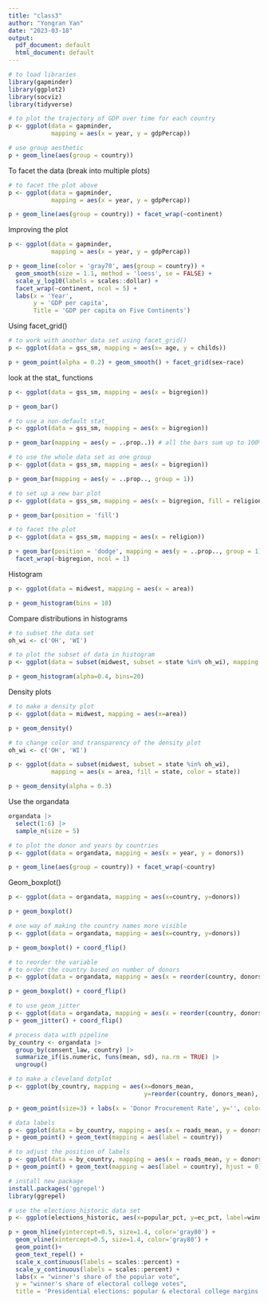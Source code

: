 ```yaml
---
title: "class3"
author: "Yongran Yan"
date: "2023-03-18"
output:
  pdf_document: default
  html_document: default
---
```


```r
# to load libraries
library(gapminder)
library(ggplot2)
library(socviz)
library(tidyverse)

# to plot the trajectory of GDP over time for each country
p <- ggplot(data = gapminder, 
            mapping = aes(x = year, y = gdpPercap))

# use group aesthetic
p + geom_line(aes(group = country))
```

To facet the data (break into multiple plots)
```r
# to facet the plot above
p <- ggplot(data = gapminder, 
            mapping = aes(x = year, y = gdpPercap))

p + geom_line(aes(group = country)) + facet_wrap(~continent)
```

Improving the plot
```r
p <- ggplot(data = gapminder, 
            mapping = aes(x = year, y = gdpPercap))

p + geom_line(color = 'gray70', aes(group = country)) +
  geom_smooth(size = 1.1, method = 'loess', se = FALSE) +
  scale_y_log10(labels = scales::dollar) +
  facet_wrap(~continent, ncol = 5) +
  labs(x = 'Year',
       y = 'GDP per capita',
       Title = 'GDP per capita on Five Continents')
```

Using facet_grid()
```r
# to work with another data set using facet_grid()
p <- ggplot(data = gss_sm, mapping = aes(x= age, y = childs))

p + geom_point(alpha = 0.2) + geom_smooth() + facet_grid(sex~race)
```

look at the stat_ functions
```r
p <- ggplot(data = gss_sm, mapping = aes(x = bigregion))

p + geom_bar()

# to use a non-default stat_
p <- ggplot(data = gss_sm, mapping = aes(x = bigregion))

p + geom_bar(mapping = aes(y = ..prop..)) # all the bars sum up to 100%

# to use the whole data set as one group
p <- ggplot(data = gss_sm, mapping = aes(x = bigregion))

p + geom_bar(mapping = aes(y = ..prop.., group = 1))
```
```r
# to set up a new bar plot
p <- ggplot(data = gss_sm, mapping = aes(x = bigregion, fill = religion))

p + geom_bar(position = 'fill')

# to facet the plot
p <- ggplot(data = gss_sm, mapping = aes(x = religion))

p + geom_bar(position = 'dodge', mapping = aes(y = ..prop.., group = 1)) +
  facet_wrap(~bigregion, ncol = 1)
```

Histogram
```r
p <- ggplot(data = midwest, mapping = aes(x = area))

p + geom_histogram(bins = 10)
```

Compare distributions in histograms
```r
# to subset the data set 
oh_wi <- c('OH', 'WI')

# to plot the subset of data in histogram
p <- ggplot(data = subset(midwest, subset = state %in% oh_wi), mapping = aes(x=percollege, fill=state))

p + geom_histogram(alpha=0.4, bins=20)
```

Density plots
```r
# to make a density plot
p <- ggplot(data = midwest, mapping = aes(x=area))

p + geom_density()

# to change color and transparency of the density plot
oh_wi <- c('OH', 'WI')

p <- ggplot(data = subset(midwest, subset = state %in% oh_wi), 
            mapping = aes(x = area, fill = state, color = state))

p + geom_density(alpha = 0.3)
```

Use the organdata
```r
organdata |>
  select(1:6) |>
  sample_n(size = 5)
```

```r
# to plot the donor and years by countries
p <- ggplot(data = organdata, mapping = aes(x = year, y = donors))

p + geom_line(aes(group = country)) + facet_wrap(~country)
```

Geom_boxplot()
```r
p <- ggplot(data = organdata, mapping = aes(x=country, y=donors))

p + geom_boxplot()
```
```r
# one way of making the country names more visible
p <- ggplot(data = organdata, mapping = aes(x=country, y=donors))

p + geom_boxplot() + coord_flip()
```

```r
# to reorder the variable
# to order the country based on number of donors
p <- ggplot(data = organdata, mapping = aes(x = reorder(country, donors, na.rm =TRUE), y=donors))

p + geom_boxplot() + coord_flip()
```

```r
# to use geom_jitter
p <- ggplot(data = organdata, mapping = aes(x = reorder(country, donors, na.rm =TRUE), y=donors))
p + geom_jitter() + coord_flip()
```

```r
# process data with pipeline
by_country <- organdata |> 
  group_by(consent_law, country) |> 
  summarize_if(is.numeric, funs(mean, sd), na.rm = TRUE) |> 
  ungroup()

# to make a cleveland dotplot
p <- ggplot(by_country, mapping = aes(x=donors_mean,
                                      y=reorder(country, donors_mean), color=consent_law))

p + geom_point(size=3) + labs(x = 'Donor Procurement Rate', y='', color = 'Consent Law') + theme(legend.position="top")
```

```r
# data labels
p <- ggplot(data = by_country, mapping = aes(x = roads_mean, y = donors_mean))
p + geom_point() + geom_text(mapping = aes(label = country))

# to adjust the position of labels
p <- ggplot(data = by_country, mapping = aes(x = roads_mean, y = donors_mean))
p + geom_point() + geom_text(mapping = aes(label = country), hjust = 0)

# install new package
install.packages('ggrepel')
library(ggrepel)

# use the elections_historic data set
p <- ggplot(elections_historic, aes(x=popular_pct, y=ec_pct, label=winner_label))

p + geom_hline(yintercept=0.5, size=1.4, color='gray80') + 
  geom_vline(xintercept=0.5, size=1.4, color='gray80') +
  geom_point()+
  geom_text_repel() +
  scale_x_continuous(labels = scales::percent) +
  scale_y_continuous(labels = scales::percent) +
  labs(x = "winner's share of the popular vote",
  y = "winner's share of electoral college votes",
  title = 'Presidential elections: popular & electoral college margins', subtitle = '1824-2016')
```

